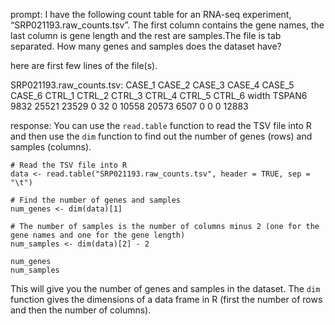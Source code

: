 prompt:
I have the following count table for an RNA-seq experiment, "SRP021193.raw_counts.tsv". The first column contains the gene names, the last column is gene length and the rest are samples.The file is tab separated. How many genes and samples does the dataset have?

here are first few lines of the file(s).

SRP021193.raw_counts.tsv:
CASE_1	CASE_2	CASE_3	CASE_4	CASE_5	CASE_6	CTRL_1	CTRL_2	CTRL_3	CTRL_4	CTRL_5	CTRL_6	width
TSPAN6	9832	25521	23529	0	32	0	10558	20573	6507	0	0	0	12883


response:
You can use the `read.table` function to read the TSV file into R and then use the `dim` function to find out the number of genes (rows) and samples (columns). 

```
# Read the TSV file into R
data <- read.table("SRP021193.raw_counts.tsv", header = TRUE, sep = "\t")

# Find the number of genes and samples
num_genes <- dim(data)[1]

# The number of samples is the number of columns minus 2 (one for the gene names and one for the gene length)
num_samples <- dim(data)[2] - 2

num_genes
num_samples
```
This will give you the number of genes and samples in the dataset. The `dim` function gives the dimensions of a data frame in R (first the number of rows and then the number of columns).
